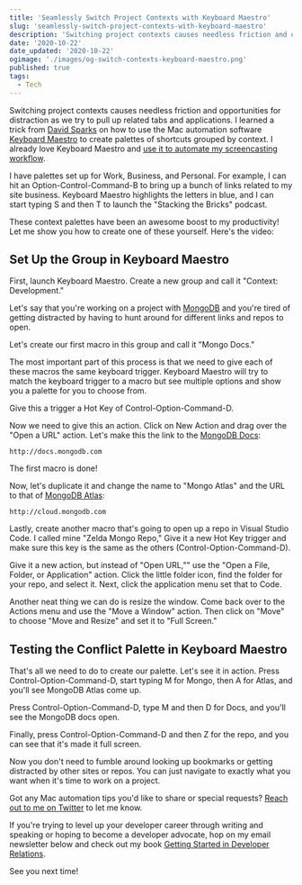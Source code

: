 ```yaml
---
title: 'Seamlessly Switch Project Contexts with Keyboard Maestro'
slug: 'seamlessly-switch-project-contexts-with-keyboard-maestro'
description: 'Switching project contexts causes needless friction and opportunities for distraction as we try to pull up related tabs and applications. We can use Keyboard Maestro to create palettes of shortcuts grouped by context.'
date: '2020-10-22'
date_updated: '2020-10-22'
ogimage: './images/og-switch-contexts-keyboard-maestro.png'
published: true
tags:
  - Tech
---
```



Switching project contexts causes needless friction and opportunities for distraction as we try to pull up related tabs and applications. I learned a trick from [David Sparks](https://www.macsparky.com/) on how to use the Mac automation software [Keyboard Maestro](https://www.keyboardmaestro.com/main/) to create palettes of shortcuts grouped by context. I already love Keyboard Maestro and [use it to automate my screencasting workflow](/automating-screencasting).

I have palettes set up for Work, Business, and Personal. For example, I can hit an Option-Control-Command-B to bring up a bunch of links related to my site business. Keyboard Maestro highlights the letters in blue, and I can start typing S and then T to launch the "Stacking the Bricks" podcast.

These context palettes have been an awesome boost to my productivity! Let me show you how to create one of these yourself. Here's the video:

<Egghead url="https://egghead.io/lessons/mac-seamlessly-switch-project-contexts-with-keyboard-maestro/embed?pl=angular-basics-888f" />

## Set Up the Group in Keyboard Maestro

First, launch Keyboard Maestro. Create a new group and call it "Context: Development."

Let's say that you're working on a project with [MongoDB](https://www.mongodb.com/) and you're tired of getting distracted by having to hunt around for different links and repos to open.

Let's create our first macro in this group and call it "Mongo Docs."

The most important part of this process is that we need to give each of these macros the same keyboard trigger. Keyboard Maestro will try to match the keyboard trigger to a macro but see multiple options and show you a palette for you to choose from.

Give this a trigger a Hot Key of Control-Option-Command-D.

Now we need to give this an action. Click on New Action and drag over the "Open a URL" action. Let's make this the link to the [MongoDB Docs](http://docs.mongodb.com):

```
http://docs.mongodb.com
```

The first macro is done!

Now, let's duplicate it and change the name to "Mongo Atlas" and the URL to that of [MongoDB Atlas](http://cloud.mongodb.com):

```
http://cloud.mongodb.com
```

Lastly, create another macro that's going to open up a repo in Visual Studio Code. I called mine "Zelda Mongo Repo," Give it a new Hot Key trigger and make sure this key is the same as the others (Control-Option-Command-D).

Give it a new action, but instead of "Open URL,"" use the "Open a File, Folder, or Application" action. Click the little folder icon, find the folder for your repo, and select it. Next, click the application menu set that to Code.

Another neat thing we can do is resize the window. Come back over to the Actions menu and use the "Move a Window" action. Then click on "Move" to choose "Move and Resize" and set it to "Full Screen."

## Testing the Conflict Palette in Keyboard Maestro

That's all we need to do to create our palette. Let's see it in action. Press Control-Option-Command-D, start typing M for Mongo, then A for Atlas, and you'll see MongoDB Atlas come up.

Press Control-Option-Command-D, type M and then D for Docs, and you'll see the MongoDB docs open.

Finally, press Control-Option-Command-D and then Z for the repo, and you can see that it's made it full screen.

Now you don't need to fumble around looking up bookmarks or getting distracted by other sites or repos. You can just navigate to exactly what you want when it's time to work on a project.

Got any Mac automation tips you'd like to share or special requests? [Reach out to me on Twitter](https://twitter.com/samjulien) to let me know.

If you're trying to level up your developer career through writing and speaking or hoping to become a developer advocate, hop on my email newsletter below and check out my book [Getting Started in Developer Relations](http://www.gettingstartedindevrel.com).

See you next time!
